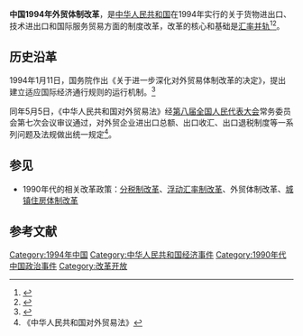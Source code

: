 '''中国1994年外贸体制改革'''，是[[中华人民共和国|中华人民共和国]]在1994年实行的关于货物进出口、技术进出口和国际服务贸易方面的制度改革，改革的核心和基础是[[中国1994年浮动汇率制改革|汇率并轨]]<ref>{{cite news|author1=杨舒|title=1994外贸体制改革拉动经济快车|accessdate=2016-02-03|agency=国际商报|date=2008-09-22}}</ref><ref>{{cite journal|author1=张生玲|author2=张丽平|title=我国外贸体制改革三十年理论回顾|journal=国际贸易|date=2008-07}}</ref>。

== 历史沿革 ==
1994年1月11日，国务院作出《关于进一步深化对外贸易体制改革的决定》，提出建立适应国际经济通行规则的运行机制。<ref>{{cite journal|author1=王子先|title=加快与世界经济接轨的重大步骤—1994年中国外贸体制改革评析|journal=外贸体制与战略|date=1994-03|issue=3}}</ref>

同年5月5日，《中华人民共和国对外贸易法》经[[第八届全国人民代表大会|第八届全国人民代表大会]]常务委员会第七次会议审议通过，对外贸企业进出口总额、出口收汇、出口退税制度等一系列问题及法规做出统一规定<ref>《中华人民共和国对外贸易法》</ref>。

== 参见 ==
*1990年代的相关改革政策：[[中国1994年税制改革|分税制改革]]、[[中国1994年浮动汇率制改革|浮动汇率制改革]]、外贸体制改革、[[中国1998年城镇住房制度改革|城镇住房体制改革]]

== 参考文献 ==
{{Reflist|2}}
[[Category:1994年中国|Category:1994年中国]]
[[Category:中华人民共和国经济事件|Category:中华人民共和国经济事件]]
[[Category:1990年代中国政治事件|Category:1990年代中国政治事件]]
[[Category:改革开放|Category:改革开放]]